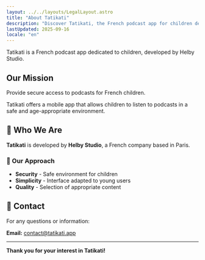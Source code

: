 ```yaml
---
layout: ../../layouts/LegalLayout.astro
title: "About Tatikati"
description: "Discover Tatikati, the French podcast app for children developed by Helby Studio."
lastUpdated: 2025-09-16
locale: "en"
---
```



Tatikati is a French podcast app dedicated to children, developed by Helby Studio.

## Our Mission

<HighlightBox title="🎯 Our vision">
Provide secure access to podcasts for French children.
</HighlightBox>

Tatikati offers a mobile app that allows children to listen to podcasts in a safe and age-appropriate environment.

## 🏢 Who We Are

<CompanyInfo />

**Tatikati** is developed by **Helby Studio**, a French company based in Paris.

### 🎯 Our Approach
- **Security** - Safe environment for children
- **Simplicity** - Interface adapted to young users
- **Quality** - Selection of appropriate content

## 💬 Contact

For any questions or information:

**Email:** [contact@tatikati.app](mailto:contact@tatikati.app)

---

**Thank you for your interest in Tatikati!**